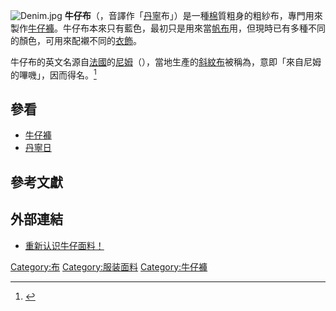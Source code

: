 [[File:Denim.jpg|thumb]]
'''牛仔布'''（{{Lang-fr|'''denim'''}}，音譯作「[[丹寧布色|丹寧]]布」）是一種[[棉|棉]]質粗身的粗紗布，專門用來製作[[牛仔褲|牛仔褲]]。牛仔布本來只有藍色，最初只是用來當[[帆布|帆布]]用，但現時已有多種不同的顏色，可用來配襯不同的[[衣飾|衣飾]]。

牛仔布的英文名{{Lang|en|'''denim'''}}源自[[法國|法國]]的[[尼姆|尼姆]]（{{Lang|fr|Nîmes}}），當地生產的[[嗶嘰|斜紋布]]被稱為{{lang|fr|'''sergé de Nîmes'''}}，意即「來自尼姆的嗶嘰」，因而得名。<ref name="Clair2019">{{cite book|author=Kassia St. Clair|title=The Golden Thread: How Fabric Changed History|url=https://books.google.com/books?id=VweLDwAAQBAJ&pg=PT92|date=12 November 2019|publisher=Liveright|isbn=978-1-63149-636-3|pages=92}}</ref>

== 參看 ==
* [[牛仔褲|牛仔褲]]
* [[丹寧日|丹寧日]]

==參考文獻==
{{reflist}}

== 外部連結 ==
*[http://www.ccta.org.cn/fszz/zzjs/szb/202104/t20210429_4136414.html 重新认识牛仔面料！] {{Wayback|url=http://www.ccta.org.cn/fszz/zzjs/szb/202104/t20210429_4136414.html |date=20210616042847 }}

{{Clothes-stub}}
{{DEFAULTSORT:denim}}
[[Category:布|Category:布]]
[[Category:服装面料|Category:服装面料]]
[[Category:牛仔褲|Category:牛仔褲]]